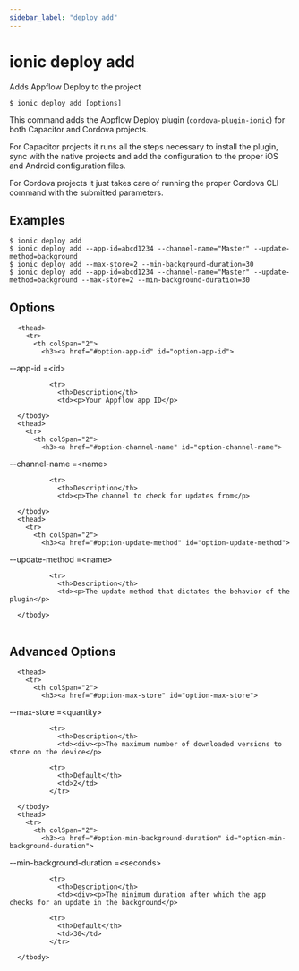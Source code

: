 ```yaml
---
sidebar_label: "deploy add"
---
```



# ionic deploy add

Adds Appflow Deploy to the project

```shell
$ ionic deploy add [options]
```

This command adds the Appflow Deploy plugin (`cordova-plugin-ionic`) for both Capacitor and Cordova projects.

For Capacitor projects it runs all the steps necessary to install the plugin, sync with the native projects and add the configuration to the proper iOS and Android configuration files.

For Cordova projects it just takes care of running the proper Cordova CLI command with the submitted parameters.
## Examples

```shell
$ ionic deploy add 
$ ionic deploy add --app-id=abcd1234 --channel-name="Master" --update-method=background
$ ionic deploy add --max-store=2 --min-background-duration=30
$ ionic deploy add --app-id=abcd1234 --channel-name="Master" --update-method=background --max-store=2 --min-background-duration=30
```

## Options


<table className="reference-table">
  
      <thead>
        <tr>
          <th colSpan="2">
            <h3><a href="#option-app-id" id="option-app-id">
  --app-id
  <span class="option-spec"> =&lt;id&gt;</span>
</a></h3>
          </th>
        </tr>
      </thead>
      <tbody>
        
              <tr>
                <th>Description</th>
                <td><p>Your Appflow app ID</p>
</td>
              </tr>
              
      </tbody>
      <thead>
        <tr>
          <th colSpan="2">
            <h3><a href="#option-channel-name" id="option-channel-name">
  --channel-name
  <span class="option-spec"> =&lt;name&gt;</span>
</a></h3>
          </th>
        </tr>
      </thead>
      <tbody>
        
              <tr>
                <th>Description</th>
                <td><p>The channel to check for updates from</p>
</td>
              </tr>
              
      </tbody>
      <thead>
        <tr>
          <th colSpan="2">
            <h3><a href="#option-update-method" id="option-update-method">
  --update-method
  <span class="option-spec"> =&lt;name&gt;</span>
</a></h3>
          </th>
        </tr>
      </thead>
      <tbody>
        
              <tr>
                <th>Description</th>
                <td><p>The update method that dictates the behavior of the plugin</p>
</td>
              </tr>
              
      </tbody>
</table>



## Advanced Options


<table className="reference-table">
  
      <thead>
        <tr>
          <th colSpan="2">
            <h3><a href="#option-max-store" id="option-max-store">
  --max-store
  <span class="option-spec"> =&lt;quantity&gt;</span>
</a></h3>
          </th>
        </tr>
      </thead>
      <tbody>
        
              <tr>
                <th>Description</th>
                <td><div><p>The maximum number of downloaded versions to store on the device</p>
</div></td>
              </tr>
              
              <tr>
                <th>Default</th>
                <td>2</td>
              </tr>
            
      </tbody>
      <thead>
        <tr>
          <th colSpan="2">
            <h3><a href="#option-min-background-duration" id="option-min-background-duration">
  --min-background-duration
  <span class="option-spec"> =&lt;seconds&gt;</span>
</a></h3>
          </th>
        </tr>
      </thead>
      <tbody>
        
              <tr>
                <th>Description</th>
                <td><div><p>The minimum duration after which the app checks for an update in the background</p>
</div></td>
              </tr>
              
              <tr>
                <th>Default</th>
                <td>30</td>
              </tr>
            
      </tbody>
</table>


